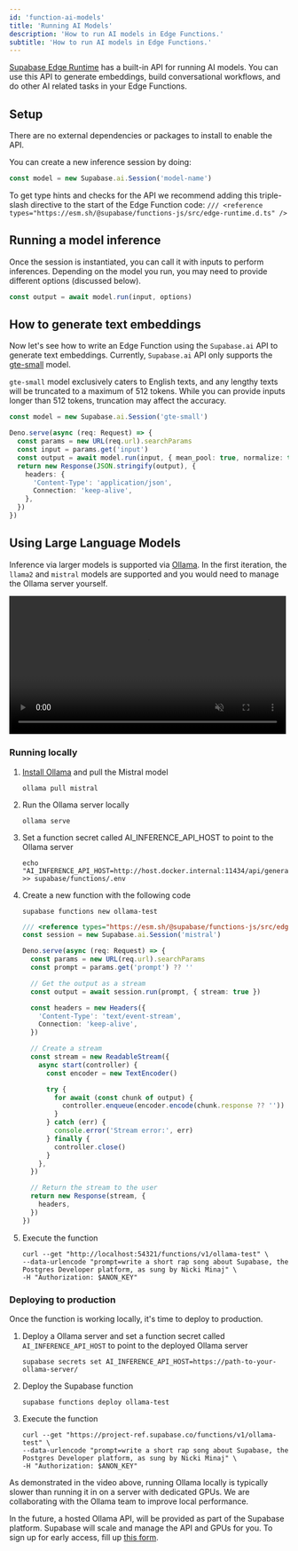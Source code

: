 ```yaml
---
id: 'function-ai-models'
title: 'Running AI Models'
description: 'How to run AI models in Edge Functions.'
subtitle: 'How to run AI models in Edge Functions.'
---
```


[Supabase Edge Runtime](https://github.com/supabase/edge-runtime) has a built-in API for running AI models. You can use this API to generate embeddings, build conversational workflows, and do other AI related tasks in your Edge Functions.

## Setup

There are no external dependencies or packages to install to enable the API.

You can create a new inference session by doing:

```ts
const model = new Supabase.ai.Session('model-name')
```

<Admonition type="tip">

To get type hints and checks for the API we recommend adding this triple-slash directive to the start of the Edge Function code: `/// <reference types="https://esm.sh/@supabase/functions-js/src/edge-runtime.d.ts" />`

</Admonition>

## Running a model inference

Once the session is instantiated, you can call it with inputs to perform inferences. Depending on the model you run, you may need to provide different options (discussed below).

```ts
const output = await model.run(input, options)
```

## How to generate text embeddings

Now let's see how to write an Edge Function using the `Supabase.ai` API to generate text embeddings. Currently, `Supabase.ai` API only supports the [gte-small](https://huggingface.co/Supabase/gte-small) model.

<Admonition type="tip">

`gte-small` model exclusively caters to English texts, and any lengthy texts will be truncated to a maximum of 512 tokens. While you can provide inputs longer than 512 tokens, truncation may affect the accuracy.

</Admonition>

```ts
const model = new Supabase.ai.Session('gte-small')

Deno.serve(async (req: Request) => {
  const params = new URL(req.url).searchParams
  const input = params.get('input')
  const output = await model.run(input, { mean_pool: true, normalize: true })
  return new Response(JSON.stringify(output), {
    headers: {
      'Content-Type': 'application/json',
      Connection: 'keep-alive',
    },
  })
})
```

## Using Large Language Models

Inference via larger models is supported via [Ollama](https://ollama.com/). In the first iteration, the `llama2` and `mistral` models are supported and you would need to manage the Ollama server yourself.

<video width="99%" muted playsInline controls={true}>
  <source
    src="https://xguihxuzqibwxjnimxev.supabase.co/storage/v1/object/public/videos/docs/guides/edge-functions-inference-2.mp4"
    type="video/mp4"
  />
</video>

### Running locally

1. [Install Ollama](https://github.com/ollama/ollama?tab=readme-ov-file#ollama) and pull the Mistral model

   ```
   ollama pull mistral
   ```

1. Run the Ollama server locally

   ```
   ollama serve
   ```

1. Set a function secret called AI_INFERENCE_API_HOST to point to the Ollama server

   ```
   echo "AI_INFERENCE_API_HOST=http://host.docker.internal:11434/api/generate" >> supabase/functions/.env
   ```

1. Create a new function with the following code

   ```
   supabase functions new ollama-test
   ```

   ```ts
   /// <reference types="https://esm.sh/@supabase/functions-js/src/edge-runtime.d.ts" />
   const session = new Supabase.ai.Session('mistral')

   Deno.serve(async (req: Request) => {
     const params = new URL(req.url).searchParams
     const prompt = params.get('prompt') ?? ''

     // Get the output as a stream
     const output = await session.run(prompt, { stream: true })

     const headers = new Headers({
       'Content-Type': 'text/event-stream',
       Connection: 'keep-alive',
     })

     // Create a stream
     const stream = new ReadableStream({
       async start(controller) {
         const encoder = new TextEncoder()

         try {
           for await (const chunk of output) {
             controller.enqueue(encoder.encode(chunk.response ?? ''))
           }
         } catch (err) {
           console.error('Stream error:', err)
         } finally {
           controller.close()
         }
       },
     })

     // Return the stream to the user
     return new Response(stream, {
       headers,
     })
   })
   ```

1. Execute the function

   ```
   curl --get "http://localhost:54321/functions/v1/ollama-test" \
   --data-urlencode "prompt=write a short rap song about Supabase, the Postgres Developer platform, as sung by Nicki Minaj" \
   -H "Authorization: $ANON_KEY"
   ```

### Deploying to production

Once the function is working locally, it's time to deploy to production.

1. Deploy a Ollama server and set a function secret called `AI_INFERENCE_API_HOST` to point to the deployed Ollama server

   ```
   supabase secrets set AI_INFERENCE_API_HOST=https://path-to-your-ollama-server/
   ```

2. Deploy the Supabase function

   ```
   supabase functions deploy ollama-test
   ```

3. Execute the function

   ```
   curl --get "https://project-ref.supabase.co/functions/v1/ollama-test" \
   --data-urlencode "prompt=write a short rap song about Supabase, the Postgres Developer platform, as sung by Nicki Minaj" \
   -H "Authorization: $ANON_KEY"
   ```

As demonstrated in the video above, running Ollama locally is typically slower than running it in on a server with dedicated GPUs. We are collaborating with the Ollama team to improve local performance.

In the future, a hosted Ollama API, will be provided as part of the Supabase platform. Supabase will scale and manage the API and GPUs for you. To sign up for early access, fill up [this form](https://forms.supabase.com/supabase.ai-llm-early-access).
